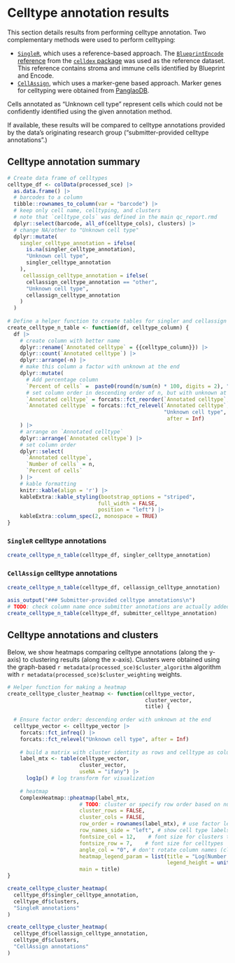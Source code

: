 # Celltype annotation results

This section details results from performing celltype annotation.
Two complementary methods were used to perform celltyping:

* [`SingleR`](https://bioconductor.org/packages/release/bioc/html/SingleR.html), which uses a reference-based approach.
The [`BlueprintEncode` reference](https://rdrr.io/github/LTLA/celldex/man/BlueprintEncodeData.html) from the [`celldex` package](http://bioconductor.org/packages/release/data/experiment/html/celldex.html) was used as the reference dataset.
This reference contains stroma and immune cells identified by Blueprint and Encode.
* [`CellAssign`](https://github.com/Irrationone/cellassign), which uses a marker-gene based approach.
Marker genes for celltyping were obtained from [PanglaoDB](https://panglaodb.se/).

Cells annotated as "Unknown cell type" represent cells which could not be confidently identified using the given annotation method. 

If available, these results will be compared to celltype annotations provided by the data's originating research group ("submitter-provided celltype annotations".)

## Celltype annotation summary

```r
# Create data frame of celltypes
celltype_df <- colData(processed_sce) |>
  as.data.frame() |>
  # barcodes to a column
  tibble::rownames_to_column(var = "barcode") |>
  # keep only cell name, celltyping, and clusters
  # note that `celltype_cols` was defined in the main qc_report.rmd
  dplyr::select(barcode, all_of(celltype_cols), clusters) |>
  # change NA/other to "Unknown cell type"
  dplyr::mutate(
    singler_celltype_annotation = ifelse(
      is.na(singler_celltype_annotation),
      "Unknown cell type", 
      singler_celltype_annotation
    ),
     cellassign_celltype_annotation = ifelse(
      cellassign_celltype_annotation == "other",
      "Unknown cell type", 
      cellassign_celltype_annotation
    )
  )
    
# Define a helper function to create tables for singler and cellassign annotations
create_celltype_n_table <- function(df, celltype_column) {
  df |>
    # create column with better name 
    dplyr::rename(`Annotated celltype` = {{celltype_column}}) |>
    dplyr::count(`Annotated celltype`) |>
    dplyr::arrange(-n) |>
    # make this column a factor with unknown at the end
    dplyr::mutate(
      # Add percentage column
      `Percent of cells` =  paste0(round(n/sum(n) * 100, digits = 2), "%"),
      # set column order in descending order of n, but with unknown at the end
      `Annotated celltype` = forcats::fct_reorder(`Annotated celltype`, n, .desc=TRUE),
      `Annotated celltype` = forcats::fct_relevel(`Annotated celltype`, 
                                                  "Unknown cell type", 
                                                   after = Inf)
    ) |>
    # arrange on `Annotated celltype`
    dplyr::arrange(`Annotated celltype`) |>
    # set column order
    dplyr::select(
      `Annotated celltype`,
      `Number of cells` = n,
      `Percent of cells`
    ) |>
    # kable formatting
    knitr::kable(align = 'r') |>
    kableExtra::kable_styling(bootstrap_options = "striped",
                             full_width = FALSE,
                             position = "left") |>
    kableExtra::column_spec(2, monospace = TRUE)
}
```

### `SingleR` celltype annotations

```r
create_celltype_n_table(celltype_df, singler_celltype_annotation)
```


### `CellAssign` celltype annotations

```r
create_celltype_n_table(celltype_df, cellassign_celltype_annotation)
```


```r
asis_output("### Submitter-provided celltype annotations\n")
# TODO: check column name once submitter annotations are actually added to workflow
create_celltype_n_table(celltype_df, submitter_celltype_annotation)
```


## Celltype annotations and clusters

Below, we show heatmaps comparing celltype annotations (along the y-axis) to clustering results (along the x-axis).
Clusters were obtained using the graph-based `r metadata(processed_sce)$cluster_algorithm` algorithm with `r metadata(processed_sce)$cluster_weighting` weights.

```r
# Helper function for making a heatmap
create_celltype_cluster_heatmap <- function(celltype_vector,
                                            cluster_vector, 
                                            title) {
  
  # Ensure factor order: descending order with unknown at the end
  celltype_vector <- celltype_vector |>
    forcats::fct_infreq() |>
    forcats::fct_relevel("Unknown cell type", after = Inf)
  
    # build a matrix with cluster identity as rows and celltype as columns
    label_mtx <- table(celltype_vector,
                       cluster_vector,
                       useNA = "ifany") |> 
      log1p() # log transform for visualization
    
    # heatmap
    ComplexHeatmap::pheatmap(label_mtx,
                       # TODO: cluster or specify row order based on number of cells?
                       cluster_rows = FALSE, 
                       cluster_cols = FALSE,
                       row_order = rownames(label_mtx), # use factor levels
                       row_names_side = "left", # show cell type labels on left
                       fontsize_col = 12,    # font size for clusters types
                       fontsize_row = 7,    # font size for celltypes
                       angle_col = "0", # don't rotate column names (clusters)
                       heatmap_legend_param = list(title = "Log(Number of cells)", 
                                                   legend_height = unit(4, "cm")),
                       main = title)
}
```


```r
create_celltype_cluster_heatmap(
  celltype_df$singler_celltype_annotation, 
  celltype_df$clusters, 
  "SingleR annotations"
)

create_celltype_cluster_heatmap(
  celltype_df$cellassign_celltype_annotation, 
  celltype_df$clusters, 
  "CellAssign annotations"
)
```
